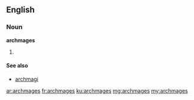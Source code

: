 ==English==

===Noun===
'''archmages''' {{p}}

# {{plural of|archmage}}

====See also====
* [[archmagi]]

[[ar:archmages]]
[[fr:archmages]]
[[ku:archmages]]
[[mg:archmages]]
[[my:archmages]]